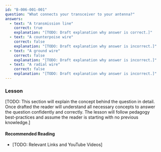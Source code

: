 ```yaml
---
id: "B-006-001-001"
question: "What connects your transceiver to your antenna?"
answers:
  - text: "A transmission line"
    correct: true
    explanation: "[TODO: Draft explanation why answer is correct.]"
  - text: "A counterpoise wire"
    correct: false
    explanation: "[TODO: Draft explanation why answer is incorrect.]"
  - text: "A ground wire"
    correct: false
    explanation: "[TODO: Draft explanation why answer is incorrect.]"
  - text: "A radial wire"
    correct: false
    explanation: "[TODO: Draft explanation why answer is incorrect.]"
---
```


### Lesson

[TODO: This section will explain the concept behind the question in detail. Once drafted the reader will understand all necessary concepts to answer the question confidently and correctly. The lesson will follow pedagogy best-practices and assume the reader is starting with no previous knowledge.]

#### Recommended Reading

- [TODO: Relevant Links and YouTube Videos]
